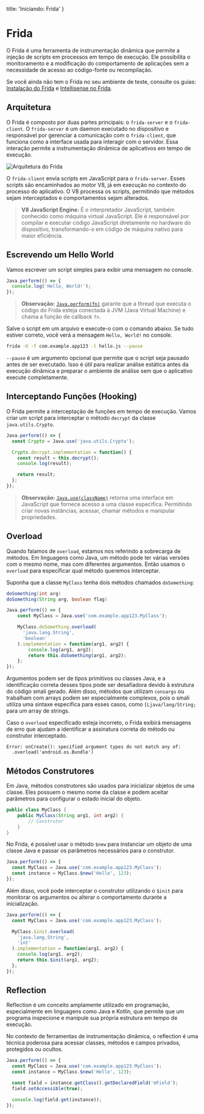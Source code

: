   title: 'Iniciando: Frida'
}

# Frida
O Frida é uma ferramenta de instrumentação dinâmica que permite a injeção de scripts em processos em tempo de execução. Ele possibilita o monitoramento e a modificação do comportamento de aplicações sem a necessidade de acesso ao código-fonte ou recompilação.

Se você ainda não tem o Frida no seu ambiente de teste, consulte os guias: [Instalação do Frida](/guides/how-to-install-frida) e [Intellisense no Frida](/guides/intellisense-frida).

## Arquitetura
O Frida é composto por duas partes principais: o `frida-server` e o `frida-client`. O `frida-server` é um daemon executado no dispositivo e responsável por gerenciar a comunicação com o `frida-client`, que funciona como a interface usada para interagir com o servidor. Essa interação permite a instrumentação dinâmica de aplicativos em tempo de execução.

![Arquitetura do Frida](/img/starting/frida/frida-arch.png)

O `frida-client` envia scripts em JavaScript para o `frida-server`. Esses scripts são encaminhados ao motor V8, já em execução no contexto do processo do aplicativo. O V8 processa os scripts, permitindo que métodos sejam interceptados e comportamentos sejam alterados.

> **V8 JavaScript Engine:** É o interpretador JavaScript, também conhecido como máquina virtual JavaScript. Ele é responsável por compilar e executar código JavaScript diretamente no hardware do dispositivo, transformando-o em código de máquina nativo para maior eficiência.

## Escrevendo um Hello World
Vamos escrever um script simples para exibir uma mensagem no console.

```javascript showLineNumbers {1} filename="hello.js"
Java.perform(() => {
  console.log('Hello, World!');
});
```

> **Observação:** [`Java.perform(fn)`](https://frida.re/docs/javascript-api/#java:~:text=of%20the%20VM.-,Java.perform(fn),-%3A%20ensure%20that%20the) garante que a thread que executa o código do Frida esteja conectada à JVM (Java Virtual Machine) e chama a função de callback `fn`.

Salve o script em um arquivo e execute-o com o comando abaixo. Se tudo estiver correto, você verá a mensagem `Hello, World!` no console.

```bash
frida -U -f com.example.app123 -l hello.js --pause
```

`--pause` é um argumento opcional que permite que o script seja pausado antes de ser executado. Isso é útil para realizar análise estática antes da execução dinâmica e preparar o ambiente de análise sem que o aplicativo execute completamente. 

## Interceptando Funções (Hooking)
O Frida permite a interceptação de funções em tempo de execução. Vamos criar um script para interceptar o método `decrypt` da classe `java.utils.Crypto`.

```javascript showLineNumbers {2} filename="decrypt.js"
Java.perform(() => {
  const Crypto = Java.use('java.utils.Crypto');

  Crypto.decrypt.implementation = function() {
    const result = this.decrypt();
    console.log(result);

    return result;
  };
});
```

> **Observação:** [`Java.use(className)`](https://frida.re/docs/javascript-api/#java:~:text=of%20the%20VM.-,Java.perform(fn),-%3A%20ensure%20that%20the) retorna uma interface em JavaScript que fornece acesso a uma classe especifíca. Permitindo criar novas instâncias, acessar, chamar métodos e manipular propriedades.

## Overload
Quando falamos de `overload`, estamos nos referindo a sobrecarga de métodos. Em linguagens como Java, um método pode ter várias versões com o mesmo nome, mas com diferentes argumentos. Então usamos o `overload` para especificar qual método queremos interceptar.

Suponha que a classe `MyClass` tenha dois métodos chamados `doSomething`:

```java showLineNumbers
doSomething(int arg)
doSomething(String arg, boolean flag)
```

```javascript showLineNumbers {4-7} filename="overload.js"
Java.perform(() => {
    const MyClass = Java.use('com.example.app123.MyClass');

    MyClass.doSomething.overload(
      'java.lang.String', 
      'boolean'
    ).implementation = function(arg1, arg2) {
        console.log(arg1, arg2);
        return this.doSomething(arg1, arg2);
    };
});
```


Argumentos podem ser de tipos primitivos ou classes Java, e a identificação correta desses tipos pode ser desafiadora devido à estrutura do código smali gerado. Além disso, métodos que utilizam `consargs` ou trabalham com arrays podem ser especialmente complexos, pois o smali utiliza uma sintaxe específica para esses casos, como `[Ljava/lang/String;` para um array de strings.

Caso o `overload` especificado esteja incorreto, o Frida exibirá mensagens de erro que ajudam a identificar a assinatura correta do método ou construtor interceptado.

```text
Error: onCreate(): specified argument types do not match any of:
  .overload('android.os.Bundle')
```

## Métodos Construtores
Em Java, métodos construtores são usados para inicializar objetos de uma classe. Eles possuem o mesmo nome da classe e podem aceitar parâmetros para configurar o estado inicial do objeto.

```java showLineNumbers
public class MyClass {
    public MyClass(String arg1, int arg2) {
        // Construtor
    }
}
```

No Frida, é possível usar o método `$new` para instanciar um objeto de uma classe Java e passar os parâmetros necessários para o construtor. 

```javascript showLineNumbers {3} filename="new.js"
Java.perform(() => {
  const MyClass = Java.use('com.example.app123.MyClass');
  const instance = MyClass.$new('Hello', 123);
});
```


Além disso, você pode interceptar o construtor utilizando o `$init` para monitorar os argumentos ou alterar o comportamento durante a inicialização.

```javascript showLineNumbers {4} filename="init.js"
Java.perform(() => {
  const MyClass = Java.use('com.example.app123.MyClass');

  MyClass.$init.overload(
    'java.lang.String', 
    'int'
  ).implementation = function(arg1, arg2) {
    console.log(arg1, arg2);
    return this.$init(arg1, arg2);
  };
});
```

## Reflection
Reflection é um conceito amplamente utilizado em programação, especialmente em linguagens como Java e Kotlin, que permite que um programa inspecione e manipule sua própria estrutura em tempo de execução.

No contexto de ferramentas de instrumentação dinâmica, o reflection é uma técnica poderosa para acessar classes, métodos e campos privados, protegidos ou ocultos.

```javascript showLineNumbers {6} filename="reflection.js"
Java.perform(() => {
  const MyClass = Java.use('com.example.app123.MyClass');
  const instance = MyClass.$new('Hello', 123);

  const field = instance.getClass().getDeclaredField('mField');
  field.setAccessible(true);

  console.log(field.get(instance));
});
```